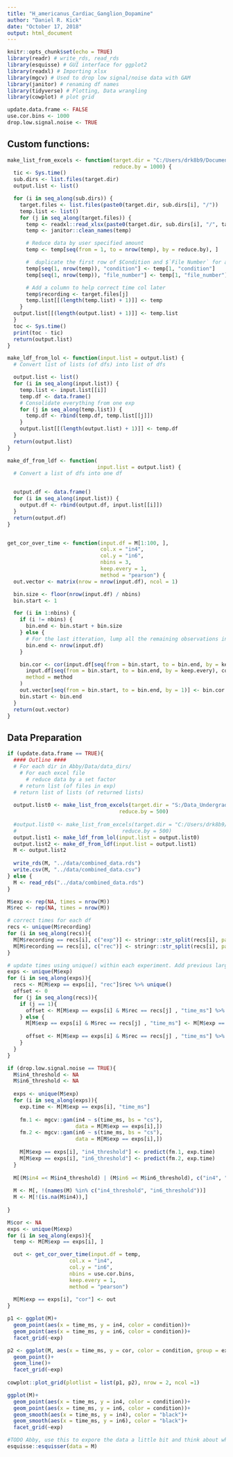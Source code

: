 ```yaml
---
title: "H_americanus_Cardiac_Ganglion_Dopamine"
author: "Daniel R. Kick"
date: "October 17, 2018"
output: html_document
---
```


```r
knitr::opts_chunk$set(echo = TRUE)
library(readr) # write_rds, read_rds
library(esquisse) # GUI interface for ggplot2
library(readxl) # Importing xlsx
library(mgcv) # Used to drop low signal/noise data with GAM
library(janitor) # renaming df names
library(tidyverse) # Plotting, Data wrangling
library(cowplot) # plot grid

update.data.frame <- FALSE
use.cor.bins <- 1000
drop.low.signal.noise <- TRUE
```

## Custom functions:
```r
make_list_from_excels <- function(target.dir = "C:/Users/drk8b9/Documents/GitHubRepos/mentoring_data_analysis/Abby/Data/data_dirs/",
                                  reduce.by = 1000) {
  tic <- Sys.time()
  sub.dirs <- list.files(target.dir)
  output.list <- list()

  for (i in seq_along(sub.dirs)) {
    target.files <- list.files(paste0(target.dir, sub.dirs[i], "/"))
    temp.list <- list()
    for (j in seq_along(target.files)) {
      temp <- readxl::read_xlsx(paste0(target.dir, sub.dirs[i], "/", target.files[j]))
      temp <- janitor::clean_names(temp)

      # Reduce data by user specified amount
      temp <- temp[seq(from = 1, to = nrow(temp), by = reduce.by), ]

      #  duplicate the first row of $Condition and $`File Number` for all rows
      temp[seq(1, nrow(temp)), "condition"] <- temp[1, "condition"]
      temp[seq(1, nrow(temp)), "file_number"] <- temp[1, "file_number"]

      # Add a column to help correct time col later
      temp$recording <- target.files[j]
      temp.list[[(length(temp.list) + 1)]] <- temp
    }
  output.list[[(length(output.list) + 1)]] <- temp.list
  }
  toc <- Sys.time()
  print(toc - tic)
  return(output.list)
}

make_ldf_from_lol <- function(input.list = output.list) {
  # Convert list of lists (of dfs) into list of dfs

  output.list <- list()
  for (i in seq_along(input.list)) {
    temp.list <- input.list[[i]]
    temp.df <- data.frame()
    # Consolidate everything from one exp
    for (j in seq_along(temp.list)) {
      temp.df <- rbind(temp.df, temp.list[[j]])
    }
    output.list[[(length(output.list) + 1)]] <- temp.df
  }
  return(output.list)
}

make_df_from_ldf <- function(
                             input.list = output.list) {
  # Convert a list of dfs into one df


  output.df <- data.frame()
  for (i in seq_along(input.list)) {
    output.df <- rbind(output.df, input.list[[i]])
  }
  return(output.df)
}


get_cor_over_time <- function(input.df = M[1:100, ],
                              col.x = "in4",
                              col.y = "in6",
                              nbins = 3,
                              keep.every = 1,
                              method = "pearson") {
  out.vector <- matrix(nrow = nrow(input.df), ncol = 1)

  bin.size <- floor(nrow(input.df) / nbins)
  bin.start <- 1

  for (i in 1:nbins) {
    if (i != nbins) {
      bin.end <- bin.start + bin.size
    } else {
      # For the last itteration, lump all the remaining observations into the last bin. This of course can result in the final bin being (2x-1) instead of x.
      bin.end <- nrow(input.df)
    }

    bin.cor <- cor(input.df[seq(from = bin.start, to = bin.end, by = keep.every), col.x],
      input.df[seq(from = bin.start, to = bin.end, by = keep.every), col.y],
      method = method
    )
    out.vector[seq(from = bin.start, to = bin.end, by = 1)] <- bin.cor
    bin.start <- bin.end
  }
  return(out.vector)
}
```

## Data Preparation
```r
if (update.data.frame == TRUE){
  #### Outline ####
  # For each dir in Abby/Data/data_dirs/
    # For each excel file
      # reduce data by a set factor
    # return list (of files in exp)
  # return list of lists (of returned lists)
  
  output.list0 <- make_list_from_excels(target.dir = "S:/Data_Undergraduate/Data_Abby/Fall2018/data/",
                                    reduce.by = 500)
  
  #output.list0 <- make_list_from_excels(target.dir = "C:/Users/drk8b9/Documents/GitHubRepos/mentoring_data_analysis/Abby/Data/data_dirs/",
  #                                  reduce.by = 500)
  output.list1 <- make_ldf_from_lol(input.list = output.list0)
  output.list2 <- make_df_from_ldf(input.list = output.list1)
  M <- output.list2
  
  write_rds(M, "../data/combined_data.rds")
  write.csv(M, "../data/combined_data.csv")
} else {
  M <- read_rds("../data/combined_data.rds") 
}
```

```r
M$exp <- rep(NA, times = nrow(M))
M$rec <- rep(NA, times = nrow(M))

# correct times for each df
recs <- unique(M$recording)
for (i in seq_along(recs)){
  M[M$recording == recs[i], c("exp")] <- stringr::str_split(recs[i], pattern = "_", n = 2)[[1]][1]
  M[M$recording == recs[i], c("rec")] <- stringr::str_split(recs[i], pattern = "_", n = 2)[[1]][2]
}

# update times using unique() within each experiment. Add previous largest time, use a placeholder variable.
exps <- unique(M$exp)
for (i in seq_along(exps)){
  recs <- M[M$exp == exps[i], "rec"]$rec %>% unique()
  offset <- 0
  for (j in seq_along(recs)){
    if (j == 1){
      offset <- M[M$exp == exps[i] & M$rec == recs[j] , "time_ms"] %>% max()
    } else {
      M[M$exp == exps[i] & M$rec == recs[j] , "time_ms"] <- M[M$exp == exps[i] & M$rec == recs[j] , "time_ms"] + offset
      
      offset <- M[M$exp == exps[i] & M$rec == recs[j] , "time_ms"] %>% max()
    }
  }
}
```

```r
if (drop.low.signal.noise == TRUE){
  M$in4_threshold <- NA
  M$in6_threshold <- NA
  
  exps <- unique(M$exp)
  for (i in seq_along(exps)){
    exp.time <- M[M$exp == exps[i], "time_ms"]
  
    fm.1 <- mgcv::gam(in4 ~ s(time_ms, bs = "cs"), 
                      data = M[M$exp == exps[i],])
    fm.2 <- mgcv::gam(in6 ~ s(time_ms, bs = "cs"), 
                      data = M[M$exp == exps[i],])
    
    M[M$exp == exps[i], "in4_threshold"] <- predict(fm.1, exp.time)
    M[M$exp == exps[i], "in6_threshold"] <- predict(fm.2, exp.time)
  }
  
  M[(M$in4 =< M$in4_threshold) | (M$in6 =< M$in6_threshold), c("in4", "in6")] <- NA
  
  M <- M[, !(names(M) %in% c("in4_threshold", "in6_threshold"))]
  M <- M[!(is.na(M$in4)),]
  
}
```



```r
M$cor <- NA
exps <- unique(M$exp)
for (i in seq_along(exps)){
  temp <- M[M$exp == exps[i], ]

  out <- get_cor_over_time(input.df = temp,
                    col.x = "in4",
                    col.y = "in6",
                    nbins = use.cor.bins,
                    keep.every = 1,
                    method = "pearson")
  
  M[M$exp == exps[i], "cor"] <- out
}
```


```r
p1 <- ggplot(M)+
  geom_point(aes(x = time_ms, y = in4, color = condition))+
  geom_point(aes(x = time_ms, y = in6, color = condition))+
  facet_grid(~exp)

p2 <- ggplot(M, aes(x = time_ms, y = cor, color = condition, group = exp))+
  geom_point()+
  geom_line()+
  facet_grid(~exp)
  
cowplot::plot_grid(plotlist = list(p1, p2), nrow = 2, ncol =1)

ggplot(M)+
  geom_point(aes(x = time_ms, y = in4, color = condition))+
  geom_point(aes(x = time_ms, y = in6, color = condition))+
  geom_smooth(aes(x = time_ms, y = in4), color = "black")+
  geom_smooth(aes(x = time_ms, y = in6), color = "black")+
  facet_grid(~exp)
```


```r
#TODO Abby, use this to expore the data a little bit and think about what visualizations would help summarize what's occuring in the data.
esquisse::esquisser(data = M)
```

